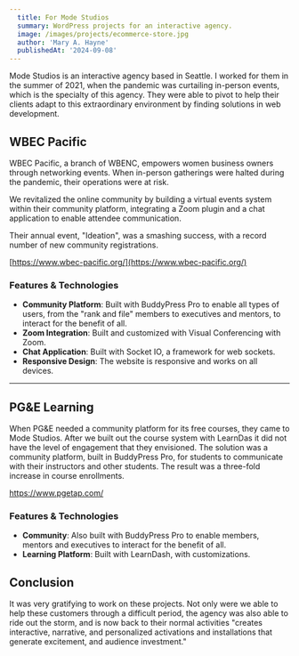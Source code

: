 ```yaml
---
  title: For Mode Studios
  summary: WordPress projects for an interactive agency.
  image: /images/projects/ecommerce-store.jpg
  author: 'Mary A. Hayne'
  publishedAt: '2024-09-08'
---
```


Mode Studios is an interactive agency based in Seattle. I worked for them in the
summer of 2021, when the pandemic was curtailing in-person events, which is the
specialty of this agency. They were able to pivot to help their clients adapt to
this extraordinary environment by finding solutions in web development.

## WBEC Pacific

WBEC Pacific, a branch of WBENC, empowers women business owners through
networking events. When in-person gatherings were halted during the pandemic,
their operations were at risk.

We revitalized the online community by building a virtual events system within
their community platform, integrating a Zoom plugin and a chat application to
enable attendee communication.

Their annual event, "Ideation", was a smashing success, with a record number of
new community registrations.

[https://www.wbec-pacific.org/](https://www.wbec-pacific.org/)

### Features & Technologies

- **Community Platform**: Built with BuddyPress Pro to enable all types of
  users, from the "rank and file" members to executives and mentors, to interact
  for the benefit of all.
- **Zoom Integration**: Built and customized with Visual Conferencing with Zoom.
- **Chat Application**: Built with Socket IO, a framework for web sockets.
- **Responsive Design**: The website is responsive and works on all devices.

---

## PG&E Learning

When PG\&E needed a community platform for its free courses, they came to Mode
Studios. After we built out the course system with LearnDas it did not have the
level of engagement that they envisioned. The solution was a community platform,
built in BuddyPress Pro, for students to communicate with their instructors and
other students. The result was a three-fold increase in course enrollments.

https://www.pgetap.com/

### Features & Technologies

- **Community**: Also built with BuddyPress Pro to enable members, mentors and
  executives to interact for the benefit of all.
- **Learning Platform**: Built with LearnDash, with customizations.

## Conclusion

It was very gratifying to work on these projects. Not only were we able to help
these customers through a difficult period, the agency was also able to ride out
the storm, and is now back to their normal activities "creates interactive,
narrative, and personalized activations and installations that generate
excitement, and audience investment."
